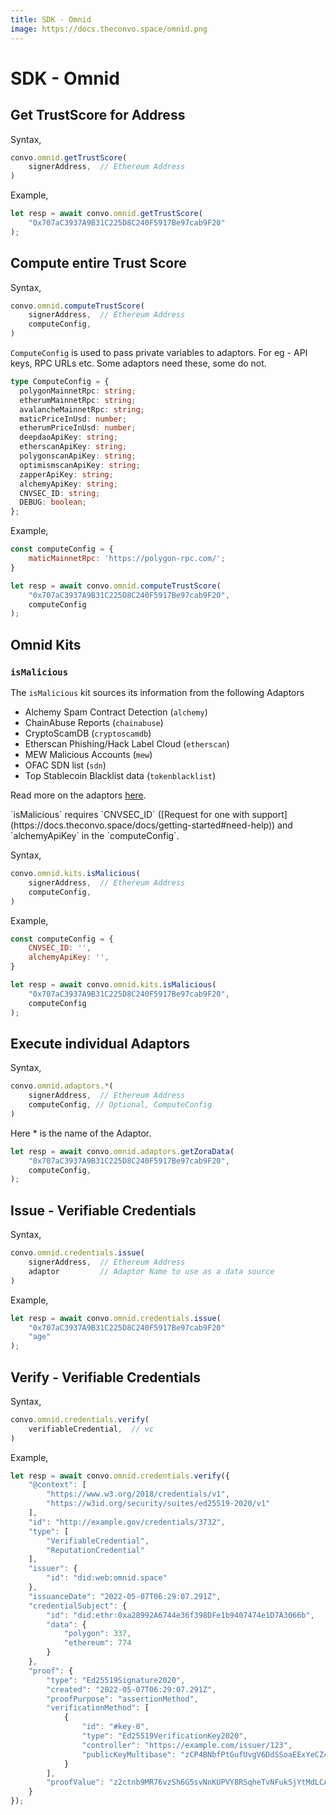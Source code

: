---
title: SDK - Omnid
image: https://docs.theconvo.space/omnid.png
---


# SDK - Omnid

## Get TrustScore for Address

Syntax,
<CodeBox>

```javascript
convo.omnid.getTrustScore(
    signerAddress,  // Ethereum Address
)
```

</CodeBox>

Example,
<CodeBox>

```javascript
let resp = await convo.omnid.getTrustScore(
    "0x707aC3937A9B31C225D8C240F5917Be97cab9F20"
);
```

</CodeBox>

## Compute entire Trust Score

Syntax,
<CodeBox>

```javascript
convo.omnid.computeTrustScore(
    signerAddress,  // Ethereum Address
    computeConfig,
)
```

</CodeBox>

`ComputeConfig` is used to pass private variables to adaptors. For eg - API keys, RPC URLs etc. Some adaptors need these, some do not.

<CodeBox>

```typescript
type ComputeConfig = {
  polygonMainnetRpc: string;
  etherumMainnetRpc: string;
  avalancheMainnetRpc: string;
  maticPriceInUsd: number;
  etherumPriceInUsd: number;
  deepdaoApiKey: string;
  etherscanApiKey: string;
  polygonscanApiKey: string;
  optimismscanApiKey: string;
  zapperApiKey: string;
  alchemyApiKey: string;
  CNVSEC_ID: string;
  DEBUG: boolean;
};
```

</CodeBox>
Example,
<CodeBox>

```javascript
const computeConfig = {
    maticMainnetRpc: 'https://polygon-rpc.com/';
}

let resp = await convo.omnid.computeTrustScore(
    "0x707aC3937A9B31C225D8C240F5917Be97cab9F20",
    computeConfig
);
```

</CodeBox>

## Omnid Kits

### `isMalicious`

The `isMalicious` kit sources its information from the following Adaptors
- Alchemy Spam Contract Detection (`alchemy`)
- ChainAbuse Reports (`chainabuse`)
- CryptoScamDB (`cryptoscamdb`)
- Etherscan Phishing/Hack Label Cloud (`etherscan`)
- MEW Malicious Accounts (`mew`)
- OFAC SDN list (`sdn`)
- Top Stablecoin Blacklist data (`tokenblacklist`)

Read more on the adaptors [here](/docs/Convo-API/omnid).

<Callout type="info">
    `isMalicious` requires `CNVSEC_ID` ([Request for one with support](https://docs.theconvo.space/docs/getting-started#need-help)) and `alchemyApiKey` in the `computeConfig`.
</Callout>

Syntax,
<CodeBox>

```javascript
convo.omnid.kits.isMalicious(
    signerAddress,  // Ethereum Address
    computeConfig,
)
```

</CodeBox>

Example,
<CodeBox>

```javascript
const computeConfig = {
    CNVSEC_ID: '',
    alchemyApiKey: '',
}

let resp = await convo.omnid.kits.isMalicious(
    "0x707aC3937A9B31C225D8C240F5917Be97cab9F20",
    computeConfig
);
```

</CodeBox>


## Execute individual Adaptors

Syntax,
<CodeBox>

```javascript
convo.omnid.adaptors.*(
    signerAddress,  // Ethereum Address
    computeConfig, // Optional, ComputeConfig
)
```

</CodeBox>

Here * is the name of the Adaptor.

<CodeBox>

```javascript
let resp = await convo.omnid.adaptors.getZoraData(
    "0x707aC3937A9B31C225D8C240F5917Be97cab9F20",
    computeConfig,
);
```

</CodeBox>


## Issue - Verifiable Credentials

Syntax,
<CodeBox>

```javascript
convo.omnid.credentials.issue(
    signerAddress,  // Ethereum Address
    adaptor         // Adaptor Name to use as a data source
)
```

</CodeBox>

Example,
<CodeBox>

```javascript
let resp = await convo.omnid.credentials.issue(
    "0x707aC3937A9B31C225D8C240F5917Be97cab9F20"
    "age"
);
```

</CodeBox>

## Verify - Verifiable Credentials

Syntax,
<CodeBox>

```javascript
convo.omnid.credentials.verify(
    verifiableCredential,  // vc
)
```

</CodeBox>

Example,
<CodeBox>

```javascript
let resp = await convo.omnid.credentials.verify({
    "@context": [
        "https://www.w3.org/2018/credentials/v1",
        "https://w3id.org/security/suites/ed25519-2020/v1"
    ],
    "id": "http://example.gov/credentials/3732",
    "type": [
        "VerifiableCredential",
        "ReputationCredential"
    ],
    "issuer": {
        "id": "did:web:omnid.space"
    },
    "issuanceDate": "2022-05-07T06:29:07.291Z",
    "credentialSubject": {
        "id": "did:ethr:0xa28992A6744e36f398DFe1b9407474e1D7A3066b",
        "data": {
            "polygon": 337,
            "ethereum": 774
        }
    },
    "proof": {
        "type": "Ed25519Signature2020",
        "created": "2022-05-07T06:29:07.291Z",
        "proofPurpose": "assertionMethod",
        "verificationMethod": [
            {
                "id": "#key-0",
                "type": "Ed25519VerificationKey2020",
                "controller": "https://example.com/issuer/123",
                "publicKeyMultibase": "zCP4BNbfPtGufUvgV6DdSSoaEExYeCZcCFTUmuTNZQ4Ge"
            }
        ],
        "proofValue": "z2ctnb9MR76vzSh6G5svNnKUPVY8RSqheTvNFukSjYtMdLCA57S6Ah5DkTp44qz3XyHSv5JR9yNTAKwUYN2123bKH"
    }
});
```

</CodeBox>
